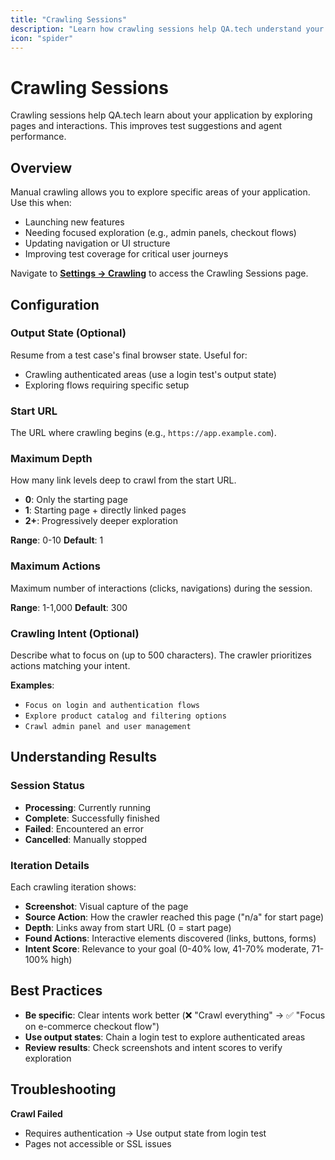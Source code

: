 ```yaml
---
title: "Crawling Sessions"
description: "Learn how crawling sessions help QA.tech understand your application and improve test suggestions"
icon: "spider"
---
```


# Crawling Sessions

Crawling sessions help QA.tech learn about your application by exploring pages and interactions. This improves test suggestions and agent performance.

## Overview

Manual crawling allows you to explore specific areas of your application. Use this when:

- Launching new features
- Needing focused exploration (e.g., admin panels, checkout flows)
- Updating navigation or UI structure
- Improving test coverage for critical user journeys

Navigate to [**Settings → Crawling**](https://app.qa.tech/current-project/settings/crawling) to access the Crawling Sessions page.

## Configuration

### Output State (Optional)

Resume from a test case's final browser state. Useful for:

- Crawling authenticated areas (use a login test's output state)
- Exploring flows requiring specific setup

### Start URL

The URL where crawling begins (e.g., `https://app.example.com`).

### Maximum Depth

How many link levels deep to crawl from the start URL.

- **0**: Only the starting page
- **1**: Starting page + directly linked pages
- **2+**: Progressively deeper exploration

**Range**: 0-10
**Default**: 1

### Maximum Actions

Maximum number of interactions (clicks, navigations) during the session.

**Range**: 1-1,000
**Default**: 300

### Crawling Intent (Optional)

Describe what to focus on (up to 500 characters). The crawler prioritizes actions matching your intent.

**Examples**:

- `Focus on login and authentication flows`
- `Explore product catalog and filtering options`
- `Crawl admin panel and user management`

## Understanding Results

### Session Status

- **Processing**: Currently running
- **Complete**: Successfully finished
- **Failed**: Encountered an error
- **Cancelled**: Manually stopped

### Iteration Details

Each crawling iteration shows:

- **Screenshot**: Visual capture of the page
- **Source Action**: How the crawler reached this page ("n/a" for start page)
- **Depth**: Links away from start URL (0 = start page)
- **Found Actions**: Interactive elements discovered (links, buttons, forms)
- **Intent Score**: Relevance to your goal (0-40% low, 41-70% moderate, 71-100% high)

## Best Practices

- **Be specific**: Clear intents work better (❌ "Crawl everything" → ✅ "Focus on e-commerce checkout flow")
- **Use output states**: Chain a login test to explore authenticated areas
- **Review results**: Check screenshots and intent scores to verify exploration

## Troubleshooting

**Crawl Failed**

- Requires authentication → Use output state from login test
- Pages not accessible or SSL issues
